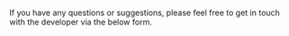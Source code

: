 If you have any questions or suggestions, please feel free to get in touch with the developer via the below form.